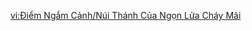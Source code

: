 {{Stub|Location image}}
{{Viewpoint
|id      = 528
|title   = Sacred Mountain of the Undying Flame
|title2  = Atocpan
|subarea = 
|area    = Atocpan
|region  = Natlan
|note    = 
|text    = All flames were once born of this place, as was all light. The heroes of old shed sweat and blood in the crucible of flowing fire to return the flame rekindled to the Natlan of today.
|image   = Viewpoint Sacred Mountain of the Undying Flame.png
|map     = Viewpoint Sacred Mountain of the Undying Flame Map Location.png
}}

[[vi:Điểm Ngắm Cảnh/Núi Thánh Của Ngọn Lửa Cháy Mãi]]